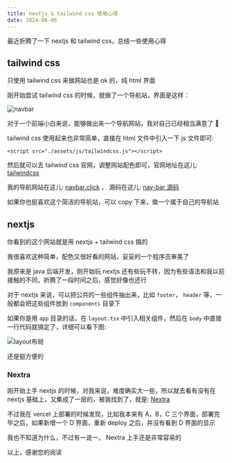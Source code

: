 ```yaml
---
title: nextjs & tailwind css 使用心得
date: 2024-06-06
---
```


最近折腾了一下 nextjs 和 tailwind css，总结一些使用心得

##  tailwind css

只使用 tailwind css 来做网站也是 ok 的，纯 html 界面

刚开始尝试 tailwind css 的时候，就做了一个导航站，界面是这样：

![navbar](/assets/nextjs-tailwind-css-experience/navbar.jpg)

对于一个前端小白来说，能够做出来一个导航网站，我对自己已经相当满意了 🤣

tailwind css 使用起来也非常简单，直接在 html 文件中引入一下 js 文件即可:

```
<script src="./assets/js/tailwindcss.js"></script>
```

然后就可以去 tailwind css 官网，调整网站配色即可，官网地址在这儿: [tailwindcss](https://tailwindcss.com/docs/installation)

我的导航网站在这儿: [navbar.click](https://navbar.click/index.html) ， 源码在这儿: [nav-bar 源码](https://github.com/zll-0405/nav-bar)

如果你也挺喜欢这个简洁的导航站，可以 copy 下来，做一个属于自己的导航站

## nextjs

你看到的这个网站就是用 nextjs + tailwind css 搞的

我很喜欢这种简单，配色又很好看的网站，妥妥的一个程序员审美了

我原来是 java 后端开发，刚开始玩 nextjs 还有些玩不转，因为有些语法和我以前接触的不同，折腾了一段时间之后，感觉好像也还行

对于 nextjs 来说，可以把公共的一些组件抽出来，比如 `footer`， `header` 等，一般都会把这些组件放到 `components` 目录下

如果你是用 `app` 目录的话，在 `layout.tsx` 中引入相关组件，然后在 `body` 中直接一行代码就搞定了，详细可以看下图:

![layout布局](/assets/nextjs-tailwind-css-experience/layout.jpg)

还是挺方便的

### Nextra

刚开始上手 nextjs 的时候，对我来说，难度确实大一些，所以就去看有没有在 nextjs 基础上，又集成了一层的，被我找到了，就是: [Nextra](https://nextra.site/)

不过我在 vercel 上部署的时候发现，比如我本来有 A，B，C 三个界面，部署完毕之后，如果新增一个 D 界面，重新 deploy 之后，并没有看到 D 界面的显示

我也不知道为什么，不过有一说一， Nextra 上手还是非常容易的

以上，感谢您的阅读